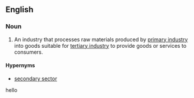 ==English==
{{examples-right|sense=Levels of Industry|examples=[[primary industry]]: apple orchard<br>'''secondary industry''': apple sauce manufacturer<br>[[tertiary industry]]: grocery store|width=40%}}
===Noun===
{{en-noun|sg=[[secondary]] [[industry]]|secondary industries}}

# {{economics}} An industry that processes raw materials produced by [[primary industry]] into goods suitable for [[tertiary industry]] to provide goods or services to consumers.

====Hypernyms====
*[[secondary sector]]
hello